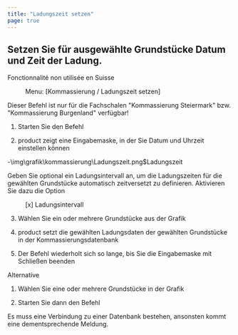 ```yaml
---
title: "Ladungszeit setzen"
page: true
---
```

## Setzen Sie f&#252;r ausgew&#228;hlte Grundst&#252;cke Datum und Zeit der Ladung.
<Success>
 <Bold> Fonctionnalit&#233; non utilis&#233;e en Suisse </Bold> 
</Success>

<GeoMapper> <Menu> Menu: [Kommassierung / Ladungszeit setzen] </Menu> 

<Warning>
Dieser Befehl ist nur f&#252;r die Fachschalen &quot;Kommassierung Steiermark&quot; bzw. &quot;Kommassierung Burgenland&quot; verf&#252;gbar!
</Warning>


1.  Starten Sie den Befehl

2. <Placeholder>product</Placeholder> zeigt eine Eingabemaske, in der Sie Datum und Uhrzeit einstellen k&#246;nnen

-<Image>\img\grafik\kommassierung\Ladungszeit.png$Ladungszeit</Image>

<Success>
Geben Sie optional ein 
 <Italic> Ladungsintervall
 </Italic>  an, um die Ladungszeiten f&#252;r die gew&#228;hlten Grundst&#252;cke automatisch zeitversetzt zu definieren. Aktivieren Sie dazu die Option 
 <Menu>[x] Ladungsintervall</Menu> 
</Success>


3.  W&#228;hlen Sie ein oder mehrere Grundst&#252;cke aus der Grafik

4. <Placeholder>product</Placeholder> setzt die gew&#228;hlten Ladungsdaten der gew&#228;hlten Grundst&#252;cke in der Kommassierungsdatenbank

5.  Der Befehl wiederholt sich so lange, bis Sie die Eingabemaske mit <Border>Schließen</Border>  beenden



Alternative


1.  W&#228;hlen Sie eine oder mehrere Grundst&#252;cke in der Grafik

2.  Starten Sie dann den Befehl



<Warning>
Es muss eine Verbindung zu einer Datenbank bestehen, ansonsten kommt eine dementsprechende Meldung.
</Warning>


</GeoMapper>
